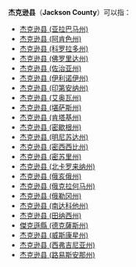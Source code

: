 '''杰克逊县'''（'''Jackson County'''）可以指：
* [[杰克逊县_(亚拉巴马州)|杰克逊县 (亚拉巴马州)]]
* [[杰克逊县_(阿肯色州)|杰克逊县 (阿肯色州)]]
* [[杰克逊县_(科罗拉多州)|杰克逊县 (科罗拉多州)]]
* [[杰克逊县_(佛罗里达州)|杰克逊县 (佛罗里达州)]]
* [[杰克逊县_(佐治亚州)|杰克逊县 (佐治亚州)]]
* [[杰克逊县_(伊利诺伊州)|杰克逊县 (伊利诺伊州)]]
* [[杰克逊县_(印第安纳州)|杰克逊县 (印第安纳州)]]
* [[杰克逊县_(艾奥瓦州)|杰克逊县 (艾奥瓦州)]]
* [[杰克逊县_(堪萨斯州)|杰克逊县 (堪萨斯州)]]
* [[杰克逊县_(肯塔基州)|杰克逊县 (肯塔基州)]]
* [[杰克逊县_(密歇根州)|杰克逊县 (密歇根州)]]
* [[杰克逊县_(明尼苏达州)|杰克逊县 (明尼苏达州)]]
* [[杰克逊县_(密西西比州)|杰克逊县 (密西西比州)]]
* [[杰克逊县_(密苏里州)|杰克逊县 (密苏里州)]]
* [[杰克逊县_(北卡罗来纳州)|杰克逊县 (北卡罗来纳州)]]
* [[杰克逊县_(俄亥俄州)|杰克逊县 (俄亥俄州)]]
* [[杰克逊县_(俄克拉何马州)|杰克逊县 (俄克拉何马州)]]
* [[杰克逊县_(俄勒冈州)|杰克逊县 (俄勒冈州)]]
* [[杰克逊县_(南达科他州)|杰克逊县 (南达科他州)]]
* [[杰克逊县_(田纳西州)|杰克逊县 (田纳西州)]]
* [[傑克遜縣_(德克薩斯州)|傑克遜縣 (德克薩斯州)]]
* [[杰克逊县_(威斯康星州)|杰克逊县 (威斯康星州)]]
* [[杰克逊县_(西弗吉尼亚州)|杰克逊县 (西弗吉尼亚州)]]
* [[杰克逊县_(路易斯安那州)|杰克逊县 (路易斯安那州)]]

{{disambig|J杰克逊县|Cat=四字县名消歧义}}